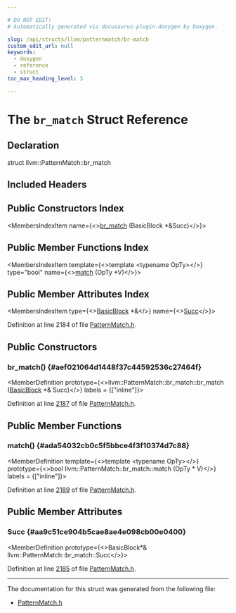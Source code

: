 ```yaml
---

# DO NOT EDIT!
# Automatically generated via docusaurus-plugin-doxygen by Doxygen.

slug: /api/structs/llvm/patternmatch/br-match
custom_edit_url: null
keywords:
  - doxygen
  - reference
  - struct
toc_max_heading_level: 3

---
```





# The `br_match` Struct Reference

<DoxygenPage pluginConfig={pluginConfig}>



## Declaration

<CodeBlock>struct llvm::PatternMatch::br_match</CodeBlock>

## Included Headers

<IncludesList>
<IncludesListItem
  filePath="llvm/IR/PatternMatch.h"
  permalink="/docs/api/files/include/include/llvm/include/llvm/ir/patternmatch-h"
  isLocal="true" />
</IncludesList>

## Public Constructors Index

<MembersIndex>

<MembersIndexItem
  name={<><a href="#aef021064d1448f37c44592536c27464f">br&#95;match</a> (BasicBlock &#42;&amp;Succ)</>}>
</MembersIndexItem>

</MembersIndex>

## Public Member Functions Index

<MembersIndex>

<MembersIndexItem
  template={<>template &lt;typename OpTy&gt;</>}
  type="bool"
  name={<><a href="#ada54032cb0c5f5bbce4f3f10374d7c88">match</a> (OpTy &#42;V)</>}>
</MembersIndexItem>

</MembersIndex>

## Public Member Attributes Index

<MembersIndex>

<MembersIndexItem
  type={<><a href="/docs/api/classes/llvm/basicblock">BasicBlock</a> &#42;&amp;</>}
  name={<><a href="#aa9c51ce904b5cae8ae4e098cb00e0400">Succ</a></>}>
</MembersIndexItem>

</MembersIndex>


Definition at line 2184 of file <a href="/docs/api/files/include/include/llvm/include/llvm/ir/patternmatch-h">PatternMatch.h</a>.

<SectionDefinition>

## Public Constructors

### br&#95;match() {#aef021064d1448f37c44592536c27464f}

<MemberDefinition
  prototype={<>llvm::PatternMatch::br&#95;match::br&#95;match (<a href="/docs/api/classes/llvm/basicblock">BasicBlock</a> &#42;&amp; Succ)</>}
  labels = {["inline"]}>

Definition at line <a href="/docs/api/files/include/include/llvm/include/llvm/ir/patternmatch-h/#l02187">2187</a> of file <a href="/docs/api/files/include/include/llvm/include/llvm/ir/patternmatch-h">PatternMatch.h</a>.
</MemberDefinition>

</SectionDefinition>

<SectionDefinition>

## Public Member Functions

### match() {#ada54032cb0c5f5bbce4f3f10374d7c88}

<MemberDefinition
  template={<>template &lt;typename OpTy&gt;</>}
  prototype={<>bool llvm::PatternMatch::br&#95;match::match (OpTy &#42; V)</>}
  labels = {["inline"]}>

Definition at line <a href="/docs/api/files/include/include/llvm/include/llvm/ir/patternmatch-h/#l02189">2189</a> of file <a href="/docs/api/files/include/include/llvm/include/llvm/ir/patternmatch-h">PatternMatch.h</a>.
</MemberDefinition>

</SectionDefinition>

<SectionDefinition>

## Public Member Attributes

### Succ {#aa9c51ce904b5cae8ae4e098cb00e0400}

<MemberDefinition
  prototype={<>BasicBlock&#42;&amp; llvm::PatternMatch::br&#95;match::Succ</>}>

Definition at line <a href="/docs/api/files/include/include/llvm/include/llvm/ir/patternmatch-h/#l02185">2185</a> of file <a href="/docs/api/files/include/include/llvm/include/llvm/ir/patternmatch-h">PatternMatch.h</a>.
</MemberDefinition>

</SectionDefinition>

<hr/>

The documentation for this struct was generated from the following file:

<ul>
<li><a href="/docs/api/files/include/include/llvm/include/llvm/ir/patternmatch-h">PatternMatch.h</a></li>
</ul>

</DoxygenPage>
